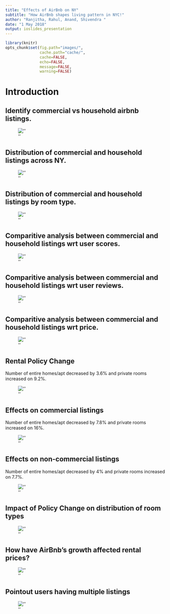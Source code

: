 ```yaml
---
title: "Effects of AirBnb on NY"
subtitle: "How AirBnb shapes living pattern in NYC!"
author: "Ranjitha, Rahul, Anand, Shivendra "
date: "1 May 2018"
output: ioslides_presentation
---
```



```r
library(knitr)
opts_chunk$set(fig.path="images/",
               cache.path="cache/",
               cache=FALSE,
               echo=FALSE,
               message=FALSE,
               warning=FALSE) 
```

# Introduction  
  
## Identify commercial vs household airbnb listings.  
  
![''](images/listing-count-split.png)


## Distribution of commercial and household listings across NY.  
  
![''](images/distribution-listing.png)

## Distribution of commercial and household listings by room type.  
  
![''](images/percentage-listing.jpg)




## Comparitive analysis between commercial and household listings wrt user scores.  
  
![''](images/score-comparison.jpg)

## Comparitive analysis between commercial and household listings wrt user reviews.  
  
![''](images/review-comparison.jpg)

## Comparitive analysis between commercial and household listings wrt price.  
  
![''](images/cost-comparison.jpg)

## Rental Policy Change
  
Number of entire homes/apt decreased by 3.6% and private rooms increased on 9.2%. 
  
![''](images/policy-effects1.png)


## Effects on commercial listings
  
Number of entire homes/apt decreased by 7.8% and private rooms increased on 16%.  
  
![''](images/policy-effects-commercial.png)

## Effects on non-commercial listings
  
Number of entire homes/apt decreased by 4% and private rooms increased on 7.7%.  
  
![''](images/policy-effects-household.png)

## Impact of Policy Change on distribution of room types  
  
![''](images/time-series.png)

## How have AirBnb's growth affected rental prices?  
  
![''](images/airbnb-vs-rentals.png)

## Pointout users having multiple listings  
  
![''](images/pin-point-users.jpg)

